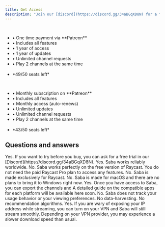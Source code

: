 ```yaml
---
title: Get Access
description: "Join our [discord](https://discord.gg/34aBGqXD8N) for a free trial "
---
```


<CardGroup cols={2}>
  <Card
    title="$89 for 1 year (2 months free)"
    icon="key"
    href="https://patreon.com/Saba77"
  >
    <br />
    <ul>
      <li> • One time payment via **Patreon** </li>
      <li> • Includes all features </li>
      <li> • 1 year of access </li>
      <li> • 1 year of updates </li>
      <li> • Unlimited channel requests </li>
      <li> • Play 2 channels at the same time </li>
      <br />
      <li> *49/50 seats left* </li>
    </ul>
  </Card>
  <Card title="$9 per month" icon="key"  href="https://patreon.com/Saba77">
    <br />
    <ul>
      <li> • Monthly subscription on **Patreon** </li>
      <li> • Includes all features </li>
      <li> • Monthly access (auto-renews) </li>
      <li> • Unlimited updates </li>
      <li> • Unlimited channel requests </li>
      <li> • Play 2 channels at the same time </li>
      <br />
      <li> *43/50 seats left* </li>
    </ul>
  </Card>

</CardGroup>

## Questions and answers

<AccordionGroup>
  <Accordion title="Can I get a free trial?">
    Yes. If you want to try before you buy, you can ask for a free trial in our [Discord](https://discord.gg/34aBGqXD8N).
  </Accordion>

<Accordion title="Will it work in my country?">
  Yes. Saba works reliably worldwide.
</Accordion>

<Accordion title="Do I need a Raycast Pro Plan?">
  No. Saba works perfectly on the free version of Raycast. You do not need the
  paid Raycast Pro plan to access any features.
</Accordion>

<Accordion title="Does it work on Alfred too?">
  No. Saba is made exclusively for Raycast.
</Accordion>

<Accordion title="Is there a version for Windows?">
  No. Saba is made for macOS and there are no plans to bring it to Windows right
  now.
</Accordion>

<Accordion title="Can I stream on my phone/tv?">
  Yes. Once you have access to Saba, you can export the channels and

<Info>
  A detailed guide on the compatible apps for each platform will be available
  here soon.
</Info>

</Accordion>

<Accordion title="Are you going to track me?">
  No. Saba does not track your usage behavior or your viewing preferences. No
  data-harvesting. No recommendation algorithms.
</Accordion>

  <Accordion title="Does it work with my VPN?">
  Yes. If you are wary of exposing your IP address while streaming, you can turn on your VPN and Saba will still stream smoothly.
  Depending on your VPN provider, you may experience a slower download speed than usual. 
</Accordion>
</AccordionGroup>
